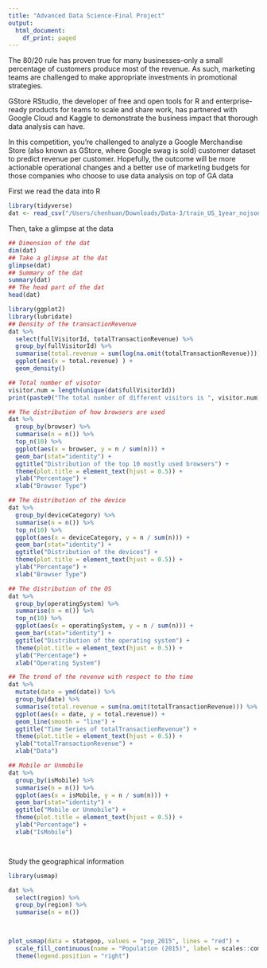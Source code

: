 ```yaml
---
title: "Advanced Data Science-Final Project"
output:
  html_document:
    df_print: paged
---
```


The 80/20 rule has proven true for many businesses–only a small percentage of customers produce most of the revenue. As such, marketing teams are challenged to make appropriate investments in promotional strategies.

GStore
RStudio, the developer of free and open tools for R and enterprise-ready products for teams to scale and share work, has partnered with Google Cloud and Kaggle to demonstrate the business impact that thorough data analysis can have.

In this competition, you’re challenged to analyze a Google Merchandise Store (also known as GStore, where Google swag is sold) customer dataset to predict revenue per customer. Hopefully, the outcome will be more actionable operational changes and a better use of marketing budgets for those companies who choose to use data analysis on top of GA data

First we read the data into R
```r
library(tidyverse)
dat <- read_csv("/Users/chenhuan/Downloads/Data-3/train_US_1year_nojson.csv")
```
Then, take a glimpse at the data
```r
## Dimension of the dat
dim(dat)
## Take a glimpse at the dat
glimpse(dat)
## Summary of the dat
summary(dat)
## The head part of the dat
head(dat)

```
```r
library(ggplot2)
library(lubridate)
## Density of the transactionRevenue
dat %>% 
  select(fullVisitorId, totalTransactionRevenue) %>%
  group_by(fullVisitorId) %>% 
  summarise(total.revenue = sum(log(na.omit(totalTransactionRevenue)))) %>% 
  ggplot(aes(x = total.revenue) ) + 
  geom_density()

## Total number of visotor
visitor.num = length(unique(dat$fullVisitorId))
print(paste0("The total number of different visitors is ", visitor.num))

## The distribution of how browsers are used
dat %>% 
  group_by(browser) %>%
  summarise(n = n()) %>%
  top_n(10) %>%
  ggplot(aes(x = browser, y = n / sum(n))) +
  geom_bar(stat="identity") + 
  ggtitle("Distribution of the top 10 mostly used browsers") + 
  theme(plot.title = element_text(hjust = 0.5)) + 
  ylab("Percentage") + 
  xlab("Browser Type")

## The distribution of the device
dat %>% 
  group_by(deviceCategory) %>%
  summarise(n = n()) %>%
  top_n(10) %>%
  ggplot(aes(x = deviceCategory, y = n / sum(n))) +
  geom_bar(stat="identity") + 
  ggtitle("Distribution of the devices") + 
  theme(plot.title = element_text(hjust = 0.5)) + 
  ylab("Percentage") + 
  xlab("Browser Type")

## The distribution of the OS
dat %>% 
  group_by(operatingSystem) %>%
  summarise(n = n()) %>%
  top_n(10) %>%
  ggplot(aes(x = operatingSystem, y = n / sum(n))) +
  geom_bar(stat="identity") + 
  ggtitle("Distribution of the operating system") + 
  theme(plot.title = element_text(hjust = 0.5)) + 
  ylab("Percentage") + 
  xlab("Operating System")

## The trend of the revenue with respect to the time 
dat %>% 
  mutate(date = ymd(date)) %>%
  group_by(date) %>%
  summarise(total.revenue = sum(na.omit(totalTransactionRevenue))) %>%
  ggplot(aes(x = date, y = total.revenue)) + 
  geom_line(smooth = "line") + 
  ggtitle("Time Series of totalTransactionRevenue") + 
  theme(plot.title = element_text(hjust = 0.5)) + 
  ylab("totalTransactionRevenue") + 
  xlab("Data")

## Mobile or Unmobile
dat %>% 
  group_by(isMobile) %>%
  summarise(n = n()) %>%
  ggplot(aes(x = isMobile, y = n / sum(n))) +
  geom_bar(stat="identity") + 
  ggtitle("Mobile or Unmobile") + 
  theme(plot.title = element_text(hjust = 0.5)) + 
  ylab("Percentage") + 
  xlab("IsMobile")




```

Study the geographical information
```r
library(usmap)

dat %>% 
  select(region) %>%
  group_by(region) %>%
  summarise(n = n())

  

plot_usmap(data = statepop, values = "pop_2015", lines = "red") + 
  scale_fill_continuous(name = "Population (2015)", label = scales::comma) + 
  theme(legend.position = "right")


```
